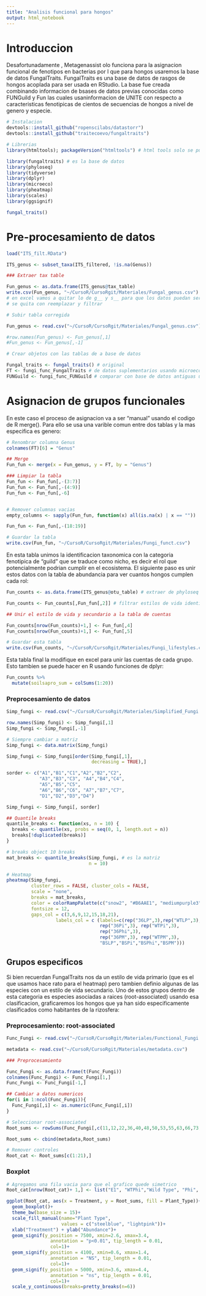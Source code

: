 ```yaml
---
title: "Analisis funcional para hongos"
output: html_notebook
---
```


# Introduccion

Desafortunadamente , Metagenassist olo funciona para la asignacion funcional de fenotipos en bacterias por l que para hongos usaremos la base de datos FungalTraits. FungalTraits es una base de datos de rasgos de hongos acoplada para ser usada en RStudio. La base fue creada combinando informacion de bsases de datos previas conocidas como FUNGuild y Fun las cuales usaninformacion de UNITE con respecto a caracteristicas fenotipicas de cientos de secuencias de hongos a nivel de genero y especie.

```r
# Instalacion
devtools::install_github("ropenscilabs/datastorr")
devtools::install_github("traitecoevo/fungaltraits")

# Librerias
library(htmltools); packageVersion("htmltools") # html tools solo se puede actualizar si todos los Rmarkdowns estan abiertos

library(fungaltraits) # es la base de datos
library(phyloseq)
library(tidyverse)
library(dplyr)
library(microeco)
library(pheatmap)
library(scales)
library(ggsignif)

fungal_traits()
```

# Pre-procesamiento de datos

```r
load("ITS_filt.RData")

ITS_genus <- subset_taxa(ITS_filtered, !is.na(Genus))

### Extraer tax table

Fun_genus <- as.data.frame(ITS_genus@tax_table)
write.csv(Fun_genus, "~/CursoR/CursoRgit/Materiales/Fungal_genus.csv")
# en excel vamos a quitar lo de g__ y s__ para que los datos puedan ser unidos
# se quita con reemplazar y filtrar

# Subir tabla corregida

Fun_genus <- read.csv("~/CursoR/CursoRgit/Materiales/Fungal_genus.csv")

#row.names(Fun_genus) <- Fun_genus[,1]
#Fun_genus <- Fun_genus[,-1]

# Crear objetos con las tablas de a base de datos

Fungal_traits <- fungal_traits() # original
FT <- fungi_func_FungalTraits # de datos suplementarios usando microeco
FUNGuild <- fungi_func_FUNGuild # comparar con base de datos antiguas usando microeco
```

# Asignacion de grupos funcionales

En este caso el proceso de asignacion va a ser "manual" usando el codigo de R merge(). Para ello se usa una varible comun entre dos tablas y la mas especifica es genero:

```r
# Renombrar columna Genus
colnames(FT)[6] = "Genus"

## Merge
Fun_fun <- merge(x = Fun_genus, y = FT, by = "Genus")

### Limpiar la tabla
Fun_fun <- Fun_fun[,-(3:7)] 
Fun_fun <- Fun_fun[,-(4:9)] 
Fun_fun <- Fun_fun[,-6] 


# Remover columnas vacias
empty_columns <- sapply(Fun_fun, function(x) all(is.na(x) | x == ""))

Fun_fun <- Fun_fun[,-(18:19)]

# Guardar la tabla
write.csv(Fun_fun, "~/CursoR/CursoRgit/Materiales/Fungi_funct.csv")
```

En esta tabla unimos la identificacion taxonomica con la categoria fenotipica de "guild" que se traduce como nicho, es decir el rol que potencialmente podrian cumplir en el ecosistema. El siguiente paso es unir estos datos con la tabla de abundancia para ver cuantos hongos cumplen cada rol:

```r
Fun_counts <- as.data.frame(ITS_genus@otu_table) # extraer de phyloseq

Fun_counts <- Fun_counts[,Fun_fun[,2]] # filtrar estilos de vida identificados

## Unir el estilo de vida y secundario a la tabla de cuentas

Fun_counts[nrow(Fun_counts)+1,] <- Fun_fun[,4]
Fun_counts[nrow(Fun_counts)+1,] <- Fun_fun[,5]

# Guardar esta tabla
write.csv(Fun_counts, "~/CursoR/CursoRgit/Materiales/Fungi_lifestyles.csv")
```

Esta tabla final la modifique en excel para unir las cuentas de cada grupo. Esto tambien se puede hacer en R usando funciones de dplyr:

```r
Fun_counts %>%
  mutate(soilsapro_sum = colSums(1:20))
```

### Preprocesamiento de datos

```r
Simp_fungi <- read.csv("~/CursoR/CursoRgit/Materiales/Simplified_Fungi.csv")

row.names(Simp_fungi) <- Simp_fungi[,1]
Simp_fungi <- Simp_fungi[,-1]

# Siempre cambiar a matriz
Simp_fungi <- data.matrix(Simp_fungi)

Simp_fungi <- Simp_fungi[order(Simp_fungi[,1],
                               decreasing = TRUE),]

sorder <- c("A1","B1","C1","A2","B2","C2", 
            "A3","B3","C3", "A4","B4","C4", 
            "A5","B5","C5", 
            "A6","B6","C6", "A7","B7","C7", 
            "D1","D2","D3","D4")

Simp_fungi <- Simp_fungi[, sorder]

## Quantile breaks
quantile_breaks <- function(xs, n = 10) {
  breaks <- quantile(xs, probs = seq(0, 1, length.out = n))
  breaks[!duplicated(breaks)]
} 

# breaks object 10 breaks
mat_breaks <- quantile_breaks(Simp_fungi, # es la matriz
                              n = 10)

# Heatmap
pheatmap(Simp_fungi,
         cluster_rows = FALSE, cluster_cols = FALSE,
         scale = "none", 
         breaks = mat_breaks,
         color = colorRampPalette(c("snow2", "#B6AAE1", "mediumpurple3", "#0E021A"))(9),
         fontsize = 12,
         gaps_col = c(3,6,9,12,15,18,21),
                  labels_col = c (labels=c(rep("36LP",3),rep("WTLP",3),  
                                  rep("36Pi",3), rep("WTPi",3),  
                                  rep("36Phi",3), 
                                  rep("36PM",3), rep("WTPM",3),
                                  "BSLP","BSPi","BSPhi","BSPM")))

```
## Grupos especificos

Si bien recuerdan FungalTraits  nos da un estilo de vida primario (que es el que usamos hace rato para el heatmap) pero tambien definio algunas de las especies con un estilo de vida secundario. Uno de estos grupos dentro de esta categoria es especies asociadas a raices (root-associated) usando esa clasificacion, graficaremos los hongos que ya han sido especificamente clasificados como habitantes de la rizosfera:

### Preprocesamiento: root-associated

```r
Func_Fungi <- read.csv("~/CursoR/CursoRgit/Materiales/Functional_Fungi.csv")

metadata <- read.csv("~/CursoR/CursoRgit/Materiales/metadata.csv")

### Preprocesamiento

Func_Fungi <- as.data.frame(t(Func_Fungi))
colnames(Func_Fungi) <- Func_Fungi[1,]
Func_Fungi <- Func_Fungi[-1,]

## Cambiar a datos numericos
for(i in 1:ncol(Func_Fungi)){
  Func_Fungi[,i] <- as.numeric(Func_Fungi[,i])
}

# Seleccionar root-associated
Root_sums <- rowSums(Func_Fungi[,c(11,12,22,36,40,48,50,53,55,63,66,73,77,81,86,88,94)]) # sumo

Root_sums <- cbind(metadata,Root_sums)

# Remover controles
Root_cat <- Root_sums[c(1:21),]

```

### Boxplot

```r
# Agregamos una fila vacia para que el grafico quede simetrico
Root_cat[nrow(Root_cat)+ 1,] <- list("E1", "WTPhi","Wild Type", "Phi", NA,0)

ggplot(Root_cat, aes(x = Treatment, y = Root_sums, fill = Plant_Type))+
  geom_boxplot()+
  theme_bw(base_size = 15)+
  scale_fill_manual(name="Plant Type",
                    values = c("steelblue", "lightpink"))+
  xlab("Treatment") + ylab("Abundance")+
  geom_signif(y_position = 7500, xmin=2.6, xmax=3.4,
                annotation = "p<0.01", tip_length = 0.01,
                col=1)+
  geom_signif(y_position = 4100, xmin=0.6, xmax=1.4,
                annotation = "NS", tip_length = 0.01,
                col=1)+
  geom_signif(y_position = 5000, xmin=3.6, xmax=4.4,
                annotation = "ns", tip_length = 0.01,
                col=1)+
  scale_y_continuous(breaks=pretty_breaks(n=6))
  
```

